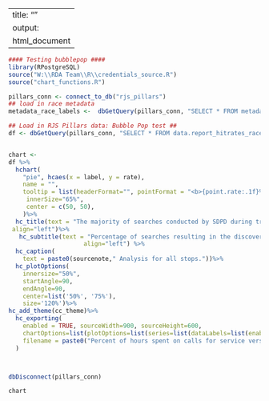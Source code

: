 
---
title: ""
output:
  html_document
---
<!-- link to Google Font -->
<link href="https://fonts.googleapis.com/css2?family=Inter:wght@100;200;300;400;500;600;700;800;900&display=swap" rel="stylesheet">

```r

#### Testing bubblepop ####
library(RPostgreSQL)
source("W:\\RDA Team\\R\\credentials_source.R")
source("chart_functions.R")

pillars_conn <- connect_to_db("rjs_pillars")
## load in race metadata
metadata_race_labels <-  dbGetQuery(pillars_conn, "SELECT * FROM metadata_race_labels") %>% select(race_base, race_label_short, race_label_long)

## Load in RJS Pillars data: Bubble Pop test ##
df <- dbGetQuery(pillars_conn, "SELECT * FROM data.report_hitrates_race_person") %>% filter(race == "total")


chart <- 
df %>%
  hchart(
    "pie", hcaes(x = label, y = rate),
    name = "",
    tooltip = list(headerFormat="", pointFormat = "<b>{point.rate:.1f}%</b> of stops result in <b>{point.label}</b>, or a total of {point.count:,.1f} stops"),
     innerSize="65%",
     center = c(50, 50), 
    )%>% 
  hc_title(text = "The majority of searches conducted by SDPD during traffic stops yield no evidence or contraband.",
 align="left")%>%
   hc_subtitle(text = "Percentage of searches resulting in the discovery of contraband/evidence compared to those where no contraband/evidence was found.",
                     align="left") %>%
  hc_caption(
    text = paste0(sourcenote," Analysis for all stops."))%>%
  hc_plotOptions(
    innersize="50%", 
    startAngle=90, 
    endAngle=90,
    center=list('50%', '75%'),
    size='120%')%>%
hc_add_theme(cc_theme)%>%
  hc_exporting(
    enabled = TRUE, sourceWidth=900, sourceHeight=600, 
    chartOptions=list(plotOptions=list(series=list(dataLabels=list(enabled=TRUE, format='{point.hours_rate_cap:.1f}%')))),
    filename = paste0("Percent of hours spent on calls for service versus officer-initiated stops","_Catalyst California, catalystcalifornia.org, 2023.")
  )



dbDisconnect(pillars_conn)
```

```r
chart
```

<script>
  widg = document.getElementsByClassName('html-widget'); //find widgets
  for (let i = 0; i < widg.length; i++) { //loop through
    document.getElementsByClassName('highchart')[i].style.width = '100%'; //adjust width
    document.getElementsByClassName('highchart')[i].style.height = '100%'; //adjust height
  }
</script>